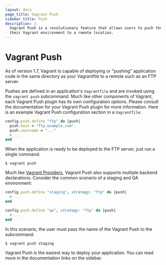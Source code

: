 ```yaml
---
layout: docs
page_title: Vagrant Push
sidebar_title: Push
description: |-
  Vagrant Push is a revolutionary feature that allows users to push the code in
  their Vagrant environment to a remote location.
---
```


# Vagrant Push

As of version 1.7, Vagrant is capable of deploying or "pushing" application code
in the same directory as your Vagrantfile to a remote such as an FTP server.

Pushes are defined in an application's `Vagrantfile` and are invoked using the
`vagrant push` subcommand. Much like other components of Vagrant, each Vagrant
Push plugin has its own configuration options. Please consult the documentation
for your Vagrant Push plugin for more information. Here is an example Vagrant
Push configuration section in a `Vagrantfile`:

```ruby
config.push.define "ftp" do |push|
  push.host = "ftp.example.com"
  push.username = "..."
  # ...
end
```

When the application is ready to be deployed to the FTP server, just run a
single command:

```shell-session
$ vagrant push
```

Much like [Vagrant Providers][], Vagrant Push also supports multiple backend
declarations. Consider the common scenario of a staging and QA environment:

```ruby
config.push.define "staging", strategy: "ftp" do |push|
  # ...
end

config.push.define "qa", strategy: "ftp" do |push|
  # ...
end
```

In this scenario, the user must pass the name of the Vagrant Push to the
subcommand:

```shell-session
$ vagrant push staging
```

Vagrant Push is the easiest way to deploy your application. You can read more
in the documentation links on the sidebar.

[vagrant providers]: /docs/providers/ 'Vagrant Providers'
